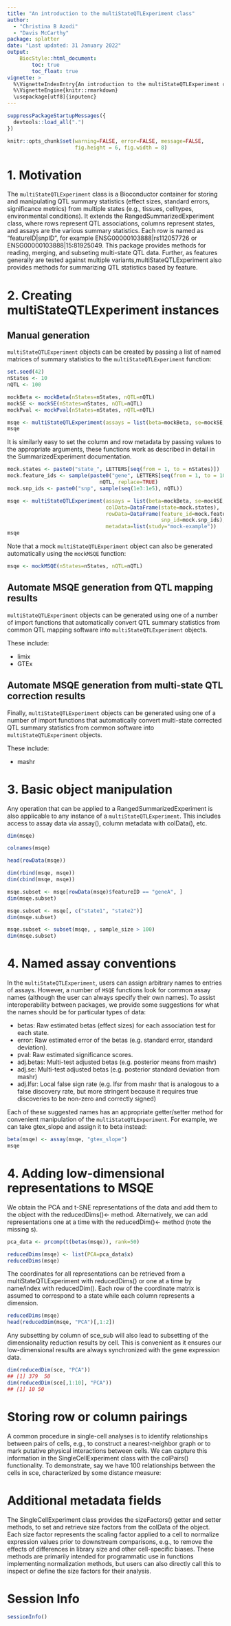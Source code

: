 ```yaml
---
title: "An introduction to the multiStateQTLExperiment class"
author:
  - "Christina B Azodi"
  - "Davis McCarthy"
package: splatter
date: "Last updated: 31 January 2022"
output:
    BiocStyle::html_document:
        toc: true
        toc_float: true
vignette: >
  %\VignetteIndexEntry{An introduction to the multiStateQTLExperiment class}
  %\VignetteEngine{knitr::rmarkdown}
  \usepackage[utf8]{inputenc}
---
```


```r
suppressPackageStartupMessages({
  devtools::load_all(".")
})

knitr::opts_chunk$set(warning=FALSE, error=FALSE, message=FALSE, 
                      fig.height = 6, fig.width = 8)
```

# 1. Motivation

The `multiStateQTLExperiment` class is a Bioconductor container for storing and manipulating QTL summary statistics (effect sizes, standard errors, significance metrics) from multiple states (e.g., tissues, celltypes, environmental conditions). It extends the RangedSummarizedExperiment class, where rows represent QTL associations, columns represent states, and assays are the various summary statistics. Each row is named as "featureID|snpID", for example ENSG00000103888|rs112057726 or ENSG00000103888|15:81925049. This package provides methods for reading, merging, and subseting multi-state QTL data. Further, as features generally are tested against multiple variants,multiStateQTLExperiment also provides methods for summarizing QTL statistics based by feature. 


# 2. Creating multiStateQTLExperiment instances

## Manual generation

`multiStateQTLExperiment` objects can be created by passing a list of named matrices of summary statistics to the `multiStateQTLExperiment` function:

```r
set.seed(42)
nStates <- 10
nQTL <- 100

mockBeta <- mockBeta(nStates=nStates, nQTL=nQTL)
mockSE <- mockSE(nStates=nStates, nQTL=nQTL)
mockPval <- mockPval(nStates=nStates, nQTL=nQTL)

msqe <- multiStateQTLExperiment(assays = list(beta=mockBeta, se=mockSE, pval=mockPval))
msqe
```

It is similarly easy to set the column and row metadata by passing values to the appropriate arguments, these functions work as described in detail in the SummarizedExperiment documentation. 

```r
mock.states <- paste0("state_", LETTERS[seq(from = 1, to = nStates)])
mock.feature_ids <- sample(paste0("gene", LETTERS[seq(from = 1, to = 10)]), 
                              nQTL, replace=TRUE)
mock.snp_ids <- paste0("snp", sample(seq(1e3:1e5), nQTL))

msqe <- multiStateQTLExperiment(assays = list(beta=mockBeta, se=mockSE, pval=mockPval),
                                colData=DataFrame(state=mock.states),
                                rowData=DataFrame(feature_id=mock.feature_ids,
                                                  snp_id=mock.snp_ids),
                                metadata=list(study="mock-example"))
msqe
```

Note that a mock `multiStateQTLExperiment` object can also be generated automatically using the `mockMSQE` function:

```r
msqe <- mockMSQE(nStates=nStates, nQTL=nQTL)
```

## Automate MSQE generation from QTL mapping results

`multiStateQTLExperiment` objects can be generated using one of a number of import functions that automatically convert QTL summary statistics from common QTL mapping software into `multiStateQTLExperiment` objects.

These include:
  
  - limix
  - GTEx


## Automate MSQE generation from multi-state QTL correction results

Finally, `multiStateQTLExperiment` objects can be generated using one of a number of import functions that automatically convert multi-state corrected QTL summary statistics from common software into `multiStateQTLExperiment` objects.

These include:

  - mashr

# 3. Basic object manipulation

Any operation that can be applied to a RangedSummarizedExperiment is also applicable to any instance of a `multiStateQTLExperiment`. This includes access to assay data via assay(), column metadata with colData(), etc. 

```r
dim(msqe)
```

```r
colnames(msqe)
```

```r
head(rowData(msqe))
```

```r
dim(rbind(msqe, msqe))
dim(cbind(msqe, msqe))
```

```r
msqe.subset <- msqe[rowData(msqe)$featureID == "geneA", ]
dim(msqe.subset)

msqe.subset <- msqe[, c("state1", "state2")]
dim(msqe.subset)

msqe.subset <- subset(msqe, , sample_size > 100)
dim(msqe.subset)
```

# 4. Named assay conventions

In the `multiStateQTLExperiment`, users can assign arbitrary names to entries of assays. However, a number of `MSQE` functions look for common assay names (although the user can always specify their own names). To assist interoperability between packages, we provide some suggestions for what the names should be for particular types of data:

- betas: Raw estimated betas (effect sizes) for each association test for each state. 
- error: Raw estimated error of the betas (e.g. standard error, standard deviation).
- pval: Raw estimated significance scores. 
- adj.betas: Multi-test adjusted betas (e.g. posterior means from mashr)
- adj.se: Multi-test adjusted betas (e.g. posterior standard deviation from mashr)
- adj.lfsr: Local false sign rate (e.g. lfsr from mashr that is analogous to a false discovery rate, but more stringent because it requires true discoveries to be non-zero and correctly signed)


Each of these suggested names has an appropriate getter/setter method for convenient manipulation of the `multiStateQTLExperiment`. For example, we can take gtex_slope and assign it to beta instead:

```r
beta(msqe) <- assay(msqe, "gtex_slope")
msqe
```


# 4. Adding low-dimensional representations to MSQE

We obtain the PCA and t-SNE representations of the data and add them to the object with the reducedDims()<- method. Alternatively, we can add representations one at a time with the reducedDim()<- method (note the missing s).

```r
pca_data <- prcomp(t(betas(msqe)), rank=50)

reducedDims(msqe) <- list(PCA=pca_data$x)
reducedDims(msqe)
```

The coordinates for all representations can be retrieved from a multiStateQTLExperiment with reducedDims() or one at a time by name/index with reducedDim(). Each row of the coordinate matrix is assumed to correspond to a state while each column represents a dimension.

```r
reducedDims(msqe)
head(reducedDim(msqe, "PCA")[,1:2])
```

Any subsetting by column of sce_sub will also lead to subsetting of the dimensionality reduction results by cell. This is convenient as it ensures our low-dimensional results are always synchronized with the gene expression data.

```r
dim(reducedDim(sce, "PCA"))
## [1] 379  50
dim(reducedDim(sce[,1:10], "PCA"))
## [1] 10 50
```

# Storing row or column pairings

A common procedure in single-cell analyses is to identify relationships between pairs of cells, e.g., to construct a nearest-neighbor graph or to mark putative physical interactions between cells. We can capture this information in the SingleCellExperiment class with the colPairs() functionality. To demonstrate, say we have 100 relationships between the cells in sce, characterized by some distance measure:


# Additional metadata fields

The SingleCellExperiment class provides the sizeFactors() getter and setter methods, to set and retrieve size factors from the colData of the object. Each size factor represents the scaling factor applied to a cell to normalize expression values prior to downstream comparisons, e.g., to remove the effects of differences in library size and other cell-specific biases. These methods are primarily intended for programmatic use in functions implementing normalization methods, but users can also directly call this to inspect or define the size factors for their analysis.

# Session Info

```r
sessionInfo()
```

